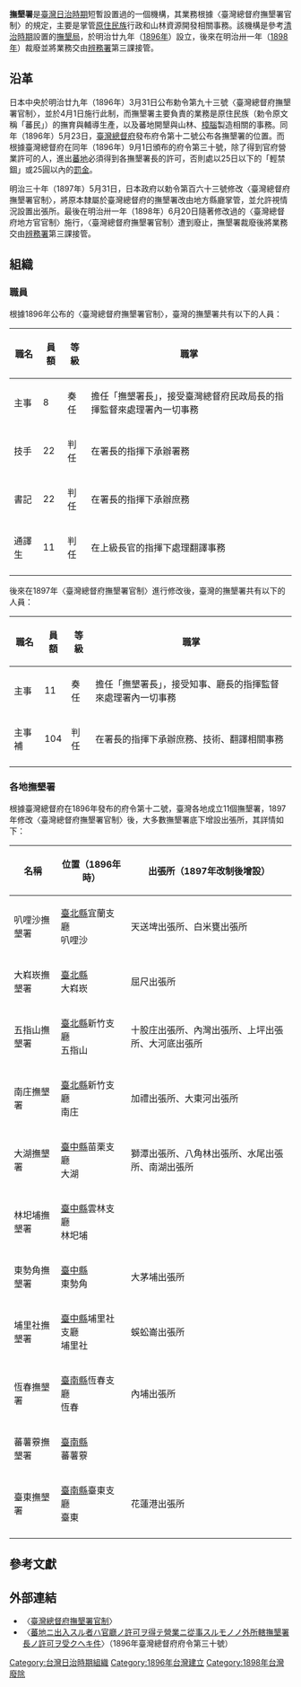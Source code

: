 '''撫墾署'''是[[臺灣日治時期|臺灣日治時期]]短暫設置過的一個機構，其業務根據〈臺灣總督府撫墾署官制〉的規定，主要是掌管[[臺灣原住民族|原住民族]]行政和山林資源開發相關事務{{r|1896 官 勅93}}{{r|施}}。該機構是參考[[臺灣清治時期|清治時期]]設置的[[撫墾局|撫墾局]]，於明治廿九年（[[1896年臺灣|1896年]]）設立，後來在明治卅一年（[[1898年臺灣|1898年]]）裁廢並將業務交由[[辨務署|辨務署]]第三課接管{{r|施}}。

== 沿革 ==
日本中央於明治廿九年（1896年）3月31日公布勅令第九十三號〈臺灣總督府撫墾署官制〉，並於4月1日施行此制，而撫墾署主要負責的業務是原住民族（勅令原文稱「蕃民」）的撫育與輔導生產，以及蕃地開墾與山林、[[樟腦|樟腦]]製造相關的事務{{r|1896 官 勅93}}{{r|施}}。同年（1896年）5月23日，[[臺灣總督府|臺灣總督府]]發布府令第十二號公布各撫墾署的位置{{r|1896 官 府12}}。而根據臺灣總督府在同年（1896年）9月1日頒布的府令第三十號，除了得到官府營業許可的人，進出[[蕃地|蕃地]]必須得到各撫墾署長的許可，否則處以25日以下的「輕禁錮」或25圓以內的[[罰金|罰金]]{{r|1896 府30}}。

明治三十年（1897年）5月31日，日本政府以勅令第百六十三號修改〈臺灣總督府撫墾署官制〉，將原本隸屬於臺灣總督府的撫墾署改由地方縣廳掌管，並允許視情況設置出張所{{r|1897 官 勅163}}{{r|施}}。最後在明治卅一年（1898年）6月20日隨著修改過的〈臺灣總督府地方官官制〉施行，〈臺灣總督府撫墾署官制〉遭到廢止{{r|1898 官 勅108}}，撫墾署裁廢後將業務交由[[辨務署|辨務署]]第三課接管{{r|施}}。

== 組織 ==
=== 職員 ===
根據1896年公布的〈臺灣總督府撫墾署官制〉，臺灣的撫墾署共有以下的人員{{r|1896 官 勅93}}：
{|class=wikitable
|-
!職名!!員額!!等級!!職掌
|-
|主事||8||奏任||擔任「撫墾署長」，接受臺灣總督府民政局長的指揮監督來處理署內一切事務
|-
|技手||22||判任||在署長的指揮下承辦署務
|-
|書記||22||判任||在署長的指揮下承辦庶務
|-
|通譯生||11||判任||在上級長官的指揮下處理翻譯事務
|-
|}

後來在1897年〈臺灣總督府撫墾署官制〉進行修改後，臺灣的撫墾署共有以下的人員{{r|1897 官 勅163}}：
{|class=wikitable
|-
!職名!!員額!!等級!!職掌
|-
|主事||11||奏任||擔任「撫墾署長」，接受知事、廳長的指揮監督來處理署內一切事務
|-
|主事補||104||判任||在署長的指揮下承辦庶務、技術、翻譯相關事務
|-
|}

=== 各地撫墾署 ===
根據臺灣總督府在1896年發布的府令第十二號，臺灣各地成立11個撫墾署{{r|1896 官 府12}}，1897年修改〈臺灣總督府撫墾署官制〉後，大多數撫墾署底下增設出張所{{r|1897 官 勅163}}，其詳情如下：
{|class=wikitable
|-
!名稱!!位置（1896年時）!!出張所（1897年改制後增設）{{r|施}}
|-
|叭哩沙撫墾署||[[臺北縣_(日治時期)|臺北縣]]宜蘭支廳<br/>叭哩沙||天送埤出張所、白米甕出張所
|-
|大嵙崁撫墾署||[[臺北縣_(日治時期)|臺北縣]]<br/>大嵙崁||屈尺出張所
|-
|五指山撫墾署||[[臺北縣_(日治時期)|臺北縣]]新竹支廳<br/>五指山||十股庄出張所、內灣出張所、上坪出張所、大河底出張所
|-
|南庄撫墾署||[[臺北縣_(日治時期)|臺北縣]]新竹支廳<br/>南庄||加禮出張所、大東河出張所
|-
|大湖撫墾署||[[臺中縣_(日治時期)|臺中縣]]苗栗支廳<br/>大湖||獅潭出張所、八角林出張所、水尾出張所、南湖出張所
|-
|林圯埔撫墾署||[[臺中縣_(日治時期)|臺中縣]]雲林支廳<br/>林圯埔||
|-
|東勢角撫墾署||[[臺中縣_(日治時期)|臺中縣]]<br/>東勢角||大茅埔出張所
|-
|埔里社撫墾署||[[臺中縣_(日治時期)|臺中縣]]埔里社支廳<br/>埔里社||蜈蚣崙出張所
|-
|恆春撫墾署||[[臺南縣_(日治時期)|臺南縣]]恆春支廳<br/>恆春||內埔出張所
|-
|蕃薯藔撫墾署||[[臺南縣_(日治時期)|臺南縣]]<br/>蕃薯藔||
|-
|臺東撫墾署||[[臺南縣_(日治時期)|臺南縣]]臺東支廳<br/>臺東||花蓮港出張所
|-
|}

== 參考文獻 ==
{{reflist|refs=
<ref name="施">{{cite book|author=施雅軒 |title=《台灣的行政區劃變遷》 |publisher=遠足文化 |isbn=986-7630-12-2 |pages=頁113－115|date=2003年12月}}</ref>
<ref name="1896 官 勅93">《官報》〈勅令第九十三號〉，日本內閣官報局，1896年3月31日</ref>
<ref name="1896 官 府12">《官報》〈臺灣總督府府令第十二號〉，日本內閣官報局，1896年7月30日</ref>
<ref name="1896 府30">《臺灣總督府府報》〈府令第三十號〉，1896年9月1日</ref>
<ref name="1897 官 勅163">《官報》〈勅令第百六十三號〉，日本內閣官報局，1897年5月27日</ref>
<ref name="1898 官 勅108">《官報》〈勅令第百八號〉，日本內閣官報局，1898年6月20日</ref>
}}

== 外部連結 ==
*〈[[wikisource:ja:臺灣總督府撫墾署官制|臺灣總督府撫墾署官制]]〉
*〈[[wikisource:ja:蕃地ニ出入スル者ハ官廳ノ許可ヲ得テ營業ニ從事スルモノノ外所轄撫墾署長ノ許可ヲ受クヘキ件|蕃地ニ出入スル者ハ官廳ノ許可ヲ得テ營業ニ從事スルモノノ外所轄撫墾署長ノ許可ヲ受クヘキ件]]〉（1896年臺灣總督府府令第三十號）

[[Category:台灣日治時期組織|Category:台灣日治時期組織]]
[[Category:1896年台灣建立|Category:1896年台灣建立]]
[[Category:1898年台灣廢除|Category:1898年台灣廢除]]